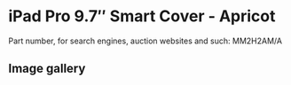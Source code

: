 
# iPad Pro 9.7″ Smart Cover - Apricot

Part number, for search engines, auction websites and such: MM2H2AM/A

## Image gallery

<div style={{ width: "768px" }}>
  <GalleryComponent
    images={[
      {
        original: "/everysource/MM2H2.png",
        thumbnail: "/everypreview/MM2H2.png",
      },
      {
        original: "/everysource/MM2H2_AV1_GOLD.png",
        thumbnail: "/everypreview/MM2H2_AV1_GOLD.png",
      },
      {
        original: "/everysource/MM2H2_AV1_ROSEGOLD.png",
        thumbnail: "/everypreview/MM2H2_AV1_ROSEGOLD.png",
      },
      {
        original: "/everysource/MM2H2_AV1_SILVER.png",
        thumbnail: "/everypreview/MM2H2_AV1_SILVER.png",
      },
      {
        original: "/everysource/MM2H2_AV1_SPACE_GRAY.png",
        thumbnail: "/everypreview/MM2H2_AV1_SPACE_GRAY.png",
      },
      {
        original: "/everysource/MM2H2_AV2.png",
        thumbnail: "/everypreview/MM2H2_AV2.png",
      },
      {
        original: "/everysource/MM2H2_AV3.png",
        thumbnail: "/everypreview/MM2H2_AV3.png",
      }
    ]}
  />
</div>